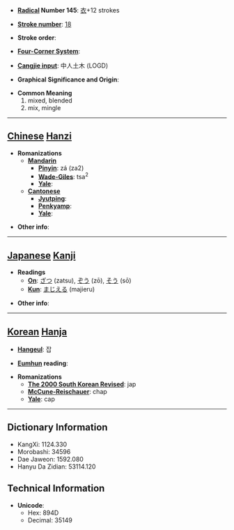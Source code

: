 * '''[[Wiktionary:Chinese radical index| Radical]] Number 145''': [[Wiktionary:Chinese radical index 衣|衣]]+12 strokes

* '''[[Wiktionary:Chinese total strokes index|Stroke number]]''': [[Wiktionary:Chinese total strokes index 18|18]]

* '''Stroke order''': 

* '''[[Wiktionary:Chinese four corner index|Four-Corner System]]''': 

* '''[[Wiktionary:Chinese Cangjie index|Cangjie input]]''': 中人土木 (LOGD)

* '''Graphical Significance and Origin''': 

* '''Common Meaning'''
*#mixed, blended
*# mix, mingle


----

== [[Chinese]] [[Hanzi]] ==

* '''Romanizations'''
** '''[[Mandarin]]'''
*** '''[[Pinyin]]''': zá (za2)
*** '''[[Wade-Giles]]''': tsa<sup>2</sup>
*** '''[[Yale]]''': 
** '''[[Cantonese]]'''
*** '''[[Jyutping]]''':
*** '''[[Penkyamp]]''': 
*** '''[[Yale]]''': 

* '''Other info''': 

----

== [[Japanese]] [[Kanji]] ==

* '''Readings'''
** '''[[On]]''': [[ざつ]] (zatsu), [[ぞう]] (zō), [[そう]] (sō)
** '''[[Kun]]''': [[まじえる]] (majieru)

* '''Other info''':  

----

== [[Korean]] [[Hanja]] ==

* '''[[Hangeul]]''': 잡

* '''[[Eumhun]] reading''': 

* '''Romanizations'''
** '''[[The 2000 South Korean Revised Romanization|The 2000 South Korean Revised]]''': jap
** '''[[McCune-Reischauer]]''': chap
** '''[[Yale]]''': cap

----

== Dictionary Information ==

* KangXi: 1124.330
* Morobashi: 34596
* Dae Jaweon: 1592.080
* Hanyu Da Zidian: 53114.120

== Technical Information ==

* '''Unicode''':
** Hex: 894D
** Decimal: 35149